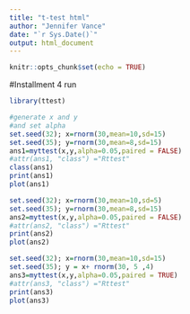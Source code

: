 ---
title: "t-test html"
author: "Jennifer Vance"
date: "`r Sys.Date()`"
output: html_document
---

```{r setup, include=FALSE}
knitr::opts_chunk$set(echo = TRUE)
```


#Installment 4 run

```{r message=FALSE, warning=FALSE}
library(ttest)

#generate x and y
#and set alpha
set.seed(32); x=rnorm(30,mean=10,sd=15)
set.seed(35); y=rnorm(30,mean=8,sd=15)
ans1=myttest(x,y,alpha=0.05,paired = FALSE)
#attr(ans1, "class") ="Rttest"
class(ans1)
print(ans1)
plot(ans1)

set.seed(32); x=rnorm(30,mean=10,sd=5)
set.seed(35); y=rnorm(30,mean=8,sd=15)
ans2=myttest(x,y,alpha=0.05,paired = FALSE)
#attr(ans2, "class") ="Rttest"
print(ans2)
plot(ans2)

set.seed(32); x=rnorm(30,mean=10,sd=15)
set.seed(35); y = x+ rnorm(30, 5 ,4)
ans3=myttest(x,y,alpha=0.05,paired = TRUE)
#attr(ans3, "class") ="Rttest"
print(ans3)
plot(ans3)



```
